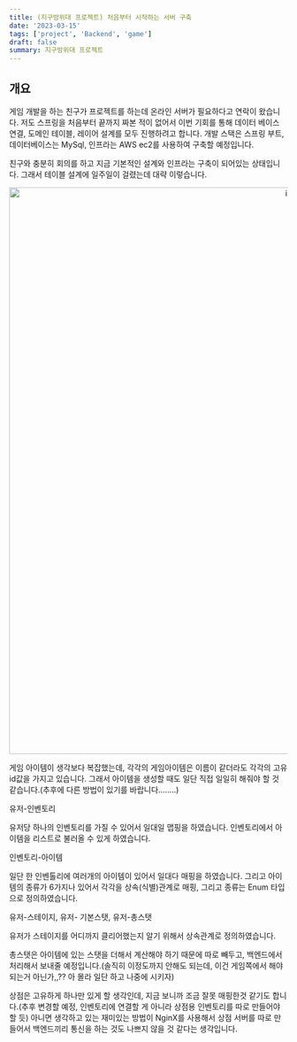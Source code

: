 ```yaml
---
title: (지구방위대 프로젝트) 처음부터 시작하는 서버 구축
date: '2023-03-15'
tags: ['project', 'Backend', 'game']
draft: false
summary: 지구방위대 프로젝트
---
```


## 개요

게임 개발을 하는 친구가 프로젝트를 하는데 온라인 서버가 필요하다고 연락이 왔습니다. 저도 스프링을 처음부터 끝까지 짜본 적이 없어서 이번 기회를 통해 데이터 베이스 연결, 도메인 테이블, 레이어 설계를 모두 진행하려고 합니다. 개발 스택은 스프링 부트, 데이터베이스는 MySql, 인프라는 AWS ec2를 사용하여 구축할 예정입니다.

친구와 충분히 회의를 하고 지금 기본적인 설계와 인프라는 구축이 되어있는 상태입니다. 그래서 테이블 설계에 일주일이 걸렸는데 대략 이렇습니다.

<p align="center">
  <img
    width="1024"
    alt="image"
    src="https://user-images.githubusercontent.com/105579811/231029105-d54539d7-db35-4d06-86cf-730979e84bc3.png"
  />
</p>

게임 아이템이 생각보다 복잡했는데, 각각의 게임아이템은 이름이 같더라도 각각의 고유 id값을 가지고 있습니다. 그래서 아이템을 생성할 때도 일단 직접 일일히 해줘야 할 것 같습니다.(추후에 다른 방법이 있기를 바랍니다........)

유저-인벤토리

유저당 하나의 인벤토리를 가질 수 있어서 일대일 맵핑을 하였습니다. 인벤토리에서 아이템을 리스트로 불러올 수 있게 하였습니다.

인벤토리-아이템

일단 한 인벤톨리에 여러개의 아이템이 있어서 일대다 매핑을 하였습니다. 그리고 아이템의 종류가 6가지나 있어서 각각을 상속(식별)관계로 매핑, 그리고 종류는 Enum 타입으로 정의하였습니다.

유저-스테이지, 유저- 기본스탯, 유저-총스탯

유저가 스테이지를 어디까지 클리어했는지 알기 위해서 상속관계로 정의하였습니다.

총스탯은 아이템에 있는 스탯을 더해서 계산해야 하기 때문에 따로 빼두고, 백엔드에서 처리해서 보내줄 예정입니다.(솔직히 이정도까지 안해도 되는데, 이건 게임쪽에서 해야되는거 아닌가,,?? 아 몰라 일단 하고 나중에 시키자)

상점은 고유하게 하나만 있게 할 생각인데, 지금 보니까 조금 잘못 매핑한것 같기도 합니다.(추후 변경할 예정, 인벤토리에 연결할 게 아니라 상점용 인벤토리를 따로 만들어야 할 듯) 아니면 생각하고 있는 재미있는 방법이 NginX를 사용해서 상점 서버를 따로 만들어서 백엔드끼리 통신을 하는 것도 나쁘지 않을 것 같다는 생각입니다.

